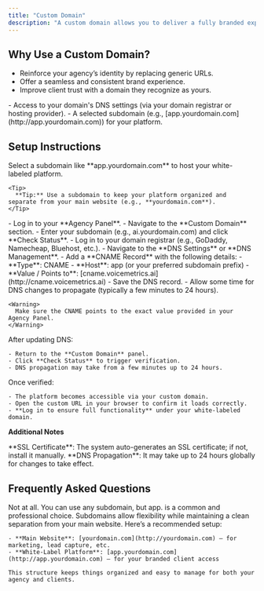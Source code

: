 ```yaml
---
title: "Custom Domain"
description: "A custom domain allows you to deliver a fully branded experience to your clients by hosting the platform under your agency’s domain (e.g., app.youragency.com). This enhances professionalism, builds trust, and keeps your brand front and center."
---
```


## **Why Use a Custom Domain?**

- Reinforce your agency’s identity by replacing generic URLs.
- Offer a seamless and consistent brand experience.
- Improve client trust with a domain they recognize as yours.

<Accordion title="Before setting up your custom domain" iconType="regular">
  - Access to your domain's DNS settings (via your domain registrar or hosting provider).
  - A selected subdomain (e.g., [app.yourdomain.com](http://app.yourdomain.com)) for your platform.
</Accordion>

## **Setup Instructions**

<Steps>
  <Step title="Choose Your Custom Domain" stepNumber={1} titleSize="p">
    Select a subdomain like **app.yourdomain.com** to host your white-labeled platform.

    <Tip>
      **Tip:** Use a subdomain to keep your platform organized and separate from your main website (e.g., **yourdomain.com**).
    </Tip>
  </Step>
  <Step title="Add Your Domain in the Agency Panel" stepNumber={2} titleSize="p">
    - Log in to your **Agency Panel**.
    - Navigate to the **Custom Domain** section.
    - Enter your subdomain (e.g., ai.yourdomain.com) and click **Check Status**.
  </Step>
  <Step title="Update DNS Records" stepNumber={3} titleSize="p">
    - Log in to your domain registrar (e.g., GoDaddy, Namecheap, Bluehost, etc.).
    - Navigate to the **DNS Settings** or **DNS Management**.
    - Add a **CNAME Record** with the following details:
      - **Type**: CNAME
      - **Host**: app (or your preferred subdomain prefix)
      - **Value / Points to**: [cname.voicemetrics.ai](http://cname.voicemetrics.ai)
    - Save the DNS record.
    - Allow some time for DNS changes to propagate (typically a few minutes to 24 hours).

    <Warning>
      Make sure the CNAME points to the exact value provided in your Agency Panel.
    </Warning>
  </Step>
  <Step title="Verify the Domain" stepNumber={4} titleSize="p">
    After updating DNS:

    - Return to the **Custom Domain** panel.
    - Click **Check Status** to trigger verification.
    - DNS propagation may take from a few minutes up to 24 hours.
  </Step>
  <Step title="Go Live with Your Custom Domain" stepNumber={5} titleSize="p">
    Once verified:

    - The platform becomes accessible via your custom domain.
    - Open the custom URL in your browser to confirm it loads correctly.
    - **Log in to ensure full functionality** under your white-labeled domain.
  </Step>
</Steps>

**Additional Notes**

<Check>
  **SSL Certificate**: The system auto-generates an SSL certificate; if not, install it manually.
</Check>

<Check>
  **DNS Propagation**: It may take up to 24 hours globally for changes to take effect.
</Check>

## **Frequently Asked Questions**

<AccordionGroup>
  <Accordion title="1. Do I have to use app.mydomain.com?">
    Not at all. You can use any subdomain, but app. is a common and professional choice. Subdomains allow flexibility while maintaining a clean separation from your main website.
  </Accordion>
  <Accordion title="2. What’s the best practice for domain usage?">
    Here’s a recommended setup:

    - **Main Website**: [yourdomain.com](http://yourdomain.com) – for marketing, lead capture, etc.
    - **White-Label Platform**: [app.yourdomain.com](http://app.yourdomain.com) – for your branded client access

    This structure keeps things organized and easy to manage for both your agency and clients.
  </Accordion>
</AccordionGroup>